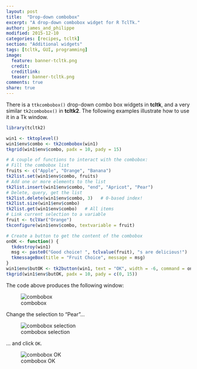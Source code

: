 ```yaml
---
layout: post
title:  "Drop-down combobox"
excerpt: "A drop-down combobox widget for R TclTk."
author: james_and_philippe
modified: 2015-12-10
categories: [recipes, tcltk]
section: "Additional widgets"
tags: [tcltk, GUI, programming]
image:
  feature: banner-tcltk.png
  credit: 
  creditlink: 
  teaser: banner-tcltk.png
comments: true
share: true
---
```


There is a `ttkcombobox()` drop-down combo box widgets in **tcltk**, and a very similar `tk2combobox()` in **tcltk2**. The following examples illustrate how to use it in a Tk window.

```r
library(tcltk2)

win1 <- tktoplevel()
win1$env$combo <- tk2combobox(win1)
tkgrid(win1$env$combo, padx = 10, pady = 15)

# A couple of functions to interact with the combobox:
# Fill the combobox list
fruits <- c("Apple", "Orange", "Banana")
tk2list.set(win1$env$combo, fruits)
# Add one or more elements to the list
tk2list.insert(win1$env$combo, "end", "Apricot", "Pear")
# Delete, query, get the list
tk2list.delete(win1$env$combo, 3)   # 0-based index!
tk2list.size(win1$env$combo)
tk2list.get(win1$env$combo)   # All items
# Link current selection to a variable
fruit <- tclVar("Orange")
tkconfigure(win1$env$combo, textvariable = fruit)

# Create a button to get the content of the combobox
onOK <- function() {
  tkdestroy(win1)
  msg <- paste0("Good choice! ", tclvalue(fruit), "s are delicious!")
  tkmessageBox(title = "Fruit Choice", message = msg)
}
win1$env$butOK <- tk2button(win1, text = "OK", width = -6, command = onOK)
tkgrid(win1$env$butOK, padx = 10, pady = c(0, 15))
```

The code above produces the following window:

![combobox]({{ site.images }}/recipes-tcltk/combobox.png)

Change the selection to "Pear"...

![combobox selection]({{ site.images }}/recipes-tcltk/combobox2.png)

... and click `OK`.

![combobox OK]({{ site.images }}/recipes-tcltk/combobox3.png)

